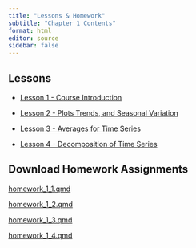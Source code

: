 ```yaml
---
title: "Lessons & Homework"
subtitle: "Chapter 1 Contents"
format: html
editor: source
sidebar: false
---
```


::: {.callout-tip icon=false}

## Lessons

-   [Lesson 1 - Course Introduction](chapter_1_lesson_1.html)

-   [Lesson 2 - Plots Trends, and Seasonal Variation](chapter_1_lesson_2.html)

-   [Lesson 3 - Averages for Time Series](chapter_1_lesson_3.html)

-   [Lesson 4 - Decomposition of Time Series](chapter_1_lesson_4.html)

:::


::: {.callout-note icon=false}

## Download Homework Assignments

<!-- ## need to update href link to correct files when we get them -->

<a href="/homework/homework_1_1.qmd" download="homework_1_1.qmd"> homework_1_1.qmd </a>

<a href="/homework/homework_1_2.qmd" download="homework_1_2.qmd"> homework_1_2.qmd </a>

<a href="https://byuistats.github.io/timeseries/homework/HW-Draft.qmd" download="homework_1_3.qmd"> homework_1_3.qmd </a>

<a href="https://byuistats.github.io/timeseries/homework/HW-Draft.qmd" download="homework_1_4.qmd"> homework_1_4.qmd </a>

:::
